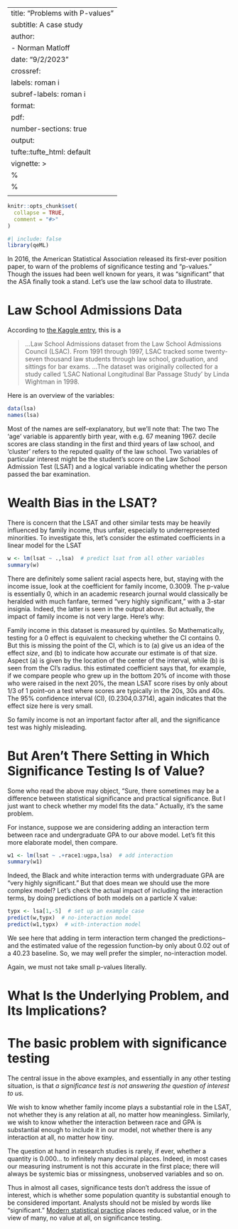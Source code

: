 
---
title: "Problems with P-values"
subtitle: A case study
author: 
  - Norman Matloff
date: "9/2/2023"
crossref:
   labels: roman i
   subref-labels: roman i
format: 
  pdf:
     number-sections: true
output: 
   tufte::tufte_html: default
vignette: >
  %\VignetteIndexEntry{Overfitting}
  %\VignetteEngine{knitr::rmarkdown}
  \usepackage[utf8]{inputenc}
---

```r
knitr::opts_chunk$set(
  collapse = TRUE,
  comment = "#>"
)
```

```r
#| include: false
library(qeML)  
```

In 2016, the American Statistical Association released its first-ever
position paper, to warn of the problems of significance testing and
"p-values."  Though the issues had been well known for years, it was
"significant" that the ASA finally took a stand.  Let's use the law
school data to illustrate.

# Law School Admissions Data

According to [the Kaggle
entry](https://www.kaggle.com/datasets/danofer/law-school-admissions-bar-passage), this is a

> ...Law School Admissions dataset from the Law School Admissions Council
> (LSAC). From 1991 through 1997, LSAC tracked some twenty-seven thousand
> law students through law school, graduation, and sittings for bar exams.
> ...The dataset was originally collected for a study called 'LSAC
> National Longitudinal Bar Passage Study' by Linda Wightman in 1998.

Here is an overview of the variables:

```r
data(lsa)
names(lsa)
```

Most of the names are self-explanatory, but we'll note that:  The two
[The 'age' variable is apparently birth year, with e.g. 67 meaning
1967.]{.column-margin}
decile scores are class standing in the first and third years of law
school, and 'cluster' refers to the reputed quality of the law school.
Two variables of particular interest might be the student's score on the
Law School Admission Test (LSAT) and a logical variable indicating
whether the person passed the bar examination.

# Wealth Bias in the LSAT?

There is concern that the LSAT and other similar tests may be
heavily influenced by family income, thus unfair, especially to 
underrepresented minorities.  To investigate this, let's
consider the estimated coefficients in a linear model
for the LSAT

```r
w <- lm(lsat ~ .,lsa)  # predict lsat from all other variables
summary(w)
```

There are definitely some salient racial aspects here, but, staying with
the income issue, look at the coefficient for family income, 0.3009.
The p-value is essentially 0, which in an academic research journal
would classically be heralded with much fanfare, termed "very highly
significant," with a 3-star insignia.  Indeed, the latter is seen in the
output above.  But actually, the impact of family income is not very
large.  Here's why:

Family income in this dataset is measured by quintiles.  So
[Mathematically, testing for a 0 effect is equivalent to checking
whether the CI contains 0.  But this is missing the point of the CI,
which is to (a) give us an idea of the effect *size*, and (b) to
indicate how accurate our estimate is of that size.  Aspect (a) is given
by the location of the center of the interval, while (b) is seen from
the CI's radius.]{.column-margin} this estimated coefficient says that,
for example, if we compare people who grew up in the bottom 20% of
income with those who were raised in the next 20%, the mean LSAT score
rises by only about 1/3 of 1 point--on a test where scores are typically
in the 20s, 30s and 40s.  The 95% confidence interval (CI),
(0.2304,0.3714), again indicates that the effect size here is very
small.

So family income is not an important factor after all,
and the significance test was highly misleading.

# But Aren't There Setting in Which Significance Testing Is of Value?

Some who read the above may object, "Sure, there sometimes may be a
difference between statistical significance and practical significance.
But I just want to check whether my model fits the data."  Actually,
it's the same problem.

For instance, suppose we are considering adding an interaction term
between race and undergraduate GPA to our above model.   Let's fit this
more elaborate model, then compare.

```r
w1 <- lm(lsat ~ .+race1:ugpa,lsa)  # add interaction 
summary(w1)
```

Indeed, the Black and white interaction terms with undergraduate GPA are
"very highly significant."  But that does mean we should use the more
complex model?  Let's check the actual impact of including the
interaction terms, by doing predictions of both models on a particle X
value:

```r
typx <- lsa[1,-5]  # set up an example case
predict(w,typx)  # no-interaction model
predict(w1,typx)  # with-interaction model
```

We see here that adding in term interaction term changed the
predictions--and the estimated value of the regession function--by only
about 0.02 out of a 40.23 baseline.  So, we may well prefer the simpler,
no-interaction model.

Again, we must not take small p-values literally.

# What Is the Underlying Problem, and Its Implications?

# The basic problem with significance testing

The central issue in the above examples, and essentially in any other
testing situation, is that *a significance test is not answering the
question of interest to us.*  

We wish to know whether family income plays a substantial role in the
LSAT, not whether they is any relation at all, no matter how
meaningless.  Similarly, we wish to know whether the interaction between
race and GPA is substantial enough to include it in our model, not
whether there is any interaction at all, no matter how tiny.

The question at hand in research studies is rarely, if ever, whether a
quantity is 0.000... to infinitely many decimal places.  Indeed, in most
cases our measuring instrument is not this accurate in the first place;
there will always be systemic bias or missingness, unobserved variables
and so on.

Thus in almost all cases, significance tests don't address the issue of
interest, which is whether some population quantity is substantial
enough to be considered important.  Analysts should not be misled by
words like "significant." [Modern statistical
practice](https://tinyurl.com/2s7x6h2v) places reduced value, or in the
view of many, no value at all, on significance testing.


